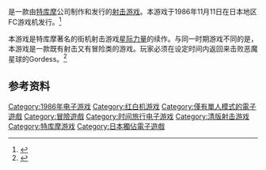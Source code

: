 {{refimprove|time=2015-09-09T20:02:19+00:00}}

{{NoteTA
| T=超級雷鳥號;zh-cn:超级星际力量 时空历的秘密
| G1=Games
|zh-tw:超級雷鳥號;zh-cn:超级星际力量 时空历的秘密
|zh-tw:雷鳥號;zh-cn:星际力量
}}

{{vgname|-{zh-tw:超級雷鳥號<ref>{{Cite book|url =https://e-hentai.org/g/1465010/5a2ba99fcd/|title =電視遊樂器目錄集錦[旋風系列-A102]|publisher =冠鑫印刷企業有限公司|page =27}}</ref><ref>{{Cite book|url= http://game.signage-cloud.org/fc_book/preview/?id=037|title =華鍵電視遊樂器叢書37 超級雷鳥號 完全攻略本|publisher =華鍵出版社|page =}}</ref>;zh-cn:超级星际力量 时空历的秘密}-|ja=スーパースターフォース 時空暦の秘密}}是一款由[[特库摩|特库摩]]公司制作和发行的[[射击游戏|射击游戏]]。本游戏于1986年11月11日在日本地区FC游戏机发行。<ref name="gamefaqs">{{cite web | url = http://www.gamefaqs.com/nes/578327-super-star-force-jikuureki-no-himitsu/data| title = Release information | publisher = [[GameFAQs|GameFAQs]]| date = | accessdate = 2015-09-09}}</ref>

本游戏是特库摩著名的街机射击游戏[[星际力量|星际力量]]的续作。与同一时期游戏不同的是，本游戏是一款既有射击又有冒险类的游戏。玩家必须在设定时间内返回来击败恶魔星球的Gordess。<ref name="mobygames">{{cite web | url = http://www.mobygames.com/game/nes/super-star-force-jikreki-no-himitsu| title = Basic game summary/reception | publisher = [[MobyGames|MobyGames]] | date = | accessdate = 2012-06-08}}</ref>

== 参考资料 ==
{{Reflist}}

{{DEFAULTSORT:Super Star Force Jikuureki no Himits}}
[[Category:1986年电子游戏|Category:1986年电子游戏]]
[[Category:红白机游戏|Category:红白机游戏]]
[[Category:僅有單人模式的電子遊戲|Category:僅有單人模式的電子遊戲]]
[[Category:冒險遊戲|Category:冒險遊戲]]
[[Category:时间旅行电子游戏|Category:时间旅行电子游戏]]
[[Category:清版射击游戏|Category:清版射击游戏]]
[[Category:特库摩游戏|Category:特库摩游戏]]
[[Category:日本獨佔電子遊戲|Category:日本獨佔電子遊戲]]

{{KoeiTecmo-stub}}
{{shmup-videogame-stub}}